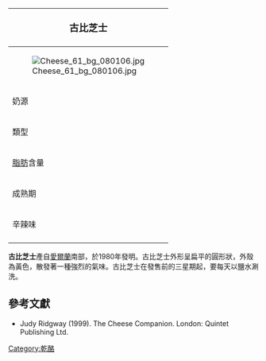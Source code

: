{{noteTA
|G1=Food
}}
{| class="infobox bordered" style="align: right; width: 20em; font-size: 90%; text-align: left; float: right;" cellpadding="3"
|-
! colspan=2 bgcolor="#FFCCAA" style="font-size: 120%; text-align: center;" |'''古比芝士'''
|-----
|colspan=2|[[File:Cheese_61_bg_080106.jpg|center]]
|-----
| 奶源|| [[牛奶|牛奶]]
|-----
| 類型 ||軟質
|-----
| [[脂肪|脂肪]]含量 || 40%
|-----
| 成熟期 || 3-12個星期
|-----
| 辛辣味 ||溫和到中等
|-
|}

'''古比芝士'''產自[[愛爾蘭|愛爾蘭]]南部，於1980年發明。古比芝士外形呈扁平的圓形狀，外殼為黃色，散發著一種強烈的氣味。古比芝士在發售前的三星期起，要每天以鹽水涮洗。

== 參考文獻 ==
* Judy Ridgway (1999). The Cheese Companion. London: Quintet Publishing Ltd.

[[Category:乾酪|Category:乾酪]]